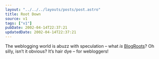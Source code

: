 ```yaml
---
layout: "../../../layouts/posts/post.astro"
title: Root Down
source: v1
tags: ["v1"]
pubDate: 2002-04-14T22:37:21
updatedDate: 2002-04-14T22:37:21
---
```


The weblogging world is abuzz with speculation &#8211; what _is_ [BlogRoots][1]? Oh silly, isn&#8217;t it obvious? It&#8217;s hair dye &#8211; for webloggers!

[1]: http://blogroots.com/
